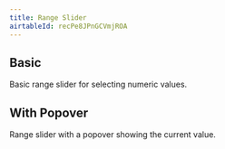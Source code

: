 ```yaml
---
title: Range Slider
airtableId: recPe8JPnGCVmjROA
---
```




## Basic

Basic range slider for selecting numeric values.

<BasicExample />

## With Popover

Range slider with a popover showing the current value.

<PopoverExample />

